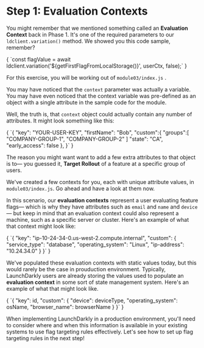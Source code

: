 
# Step 1: Evaluation Contexts

You might remember that we mentioned something called an **Evaluation Context** back in Phase 1. It's one of the required parameters to our `ldclient.variation()` method. We showed you this code sample, remember?

<SyntaxHighlighter showLineNumbers="false" language="javascript" style={docco}>
{
`const flagValue = await ldclient.variation('${getFirstFlagFromLocalStorage()}', userCtx, false);`
}
</SyntaxHighlighter>

For this exercise, you will be working out of `module03/index.js` .

You may have noticed that the `context` parameter was actually a variable. You may have even noticed that the context variable was pre-defined as an object with a single attribute in the sample code for the module.

Well, the truth is, that `context` object could actually contain any number of attributes. It might look something like this:

<SyntaxHighlighter showLineNumbers="true" startingLineNumber={1} language="javascript" style={docco}>
{
`{
    "key": "YOUR-USER-KEY",
    "firstName": "Bob",
    "custom":{
        "groups":[
            "COMPANY-GROUP-1",
            "COMPANY-GROUP-2"
            ]
        "state": "CA",
        "early_access": false
    },
}`
}
</SyntaxHighlighter>

The reason you might want want to add a few extra attributes to that object is to— you guessed it, **Target Rollout** of a feature at a specific group of users.

We've created a few contexts for you, each with unique attribute values, in `module03/index.js`. Go ahead and have a look at them now.

In this scenario, our **evaluation contexts** represent a user evaluating feature flags— which is why they have attributes such as `email` and `name` and `device`— but keep in mind that an evaluation context could also represent a machine, such as a specific server or cluster. Here's an example of what that context might look like:

<SyntaxHighlighter showLineNumbers="true" startingLineNumber={1} language="javascript" style={docco}>
{
`{
    "key": "ip-10-24-34-0.us-west-2.compute.internal",
    "custom": {
        "service_type": "database",
        "operating_system": "Linux",
        "ip-address": "10.24.34.0"
    }
}`
}
</SyntaxHighlighter>

We've populated these evaluation contexts with static values today, but this would rarely be the case in prouduction environment. Typically, LaunchDarkly users are already storing the values used to populate an **evaluation context** in some sort of state management system. Here's an example of what that might look like.

<SyntaxHighlighter showLineNumbers="true" startingLineNumber={1} language="javascript" style={docco}>
{
`{
    "key": id,
    "custom": {
        "device": deviceType,
        "operating_system": osName,
        "browser_name": browserName
    }
}`
}
</SyntaxHighlighter>

When implementing LaunchDarkly in a production environment, you'll need to consider where and when this information is available in your existing systems to use flag targeting rules effectively. Let's see how to set up flag targeting rules in the next step!
